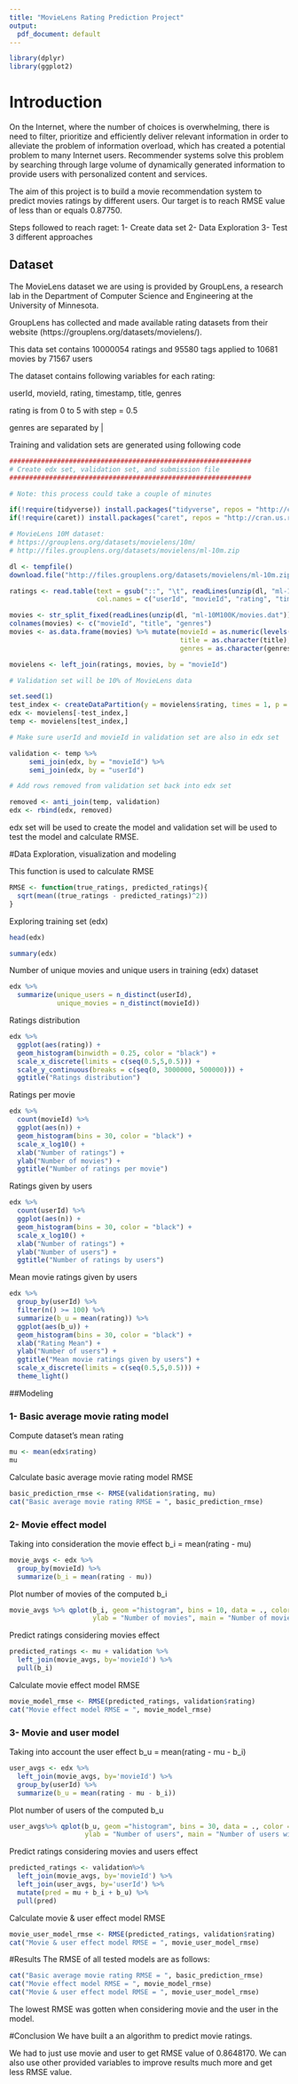 ```yaml
---
title: "MovieLens Rating Prediction Project"
output:
  pdf_document: default
---
```


```r
library(dplyr)
library(ggplot2)
```

# Introduction

On the Internet, where the number of choices is overwhelming, there is need to filter, prioritize and efficiently deliver relevant information in order to alleviate the problem of information overload, which has created a potential problem to many Internet users. Recommender systems solve this problem by searching through large volume of dynamically generated information to provide users with personalized content and services.

The aim of this project is to build a movie recommendation system to predict movies ratings by different users. Our target is to reach RMSE value of less than or equals 0.87750.

Steps followed to reach raget:
1- Create data set
2- Data Exploration
3- Test 3 different approaches

## Dataset
The MovieLens dataset we are using is provided by GroupLens, a research lab in the Department of Computer Science and Engineering at the University of Minnesota.

GroupLens has collected and made available rating datasets from their website (https://grouplens.org/datasets/movielens/).

This data set contains 10000054 ratings and 95580 tags applied to 10681 movies by 71567 users

The dataset contains following variables for each rating:

userId, movieId, rating, timestamp, title, genres

rating is from 0 to 5 with step = 0.5

genres are separated by |

Training and validation sets are generated using following code

```r
#############################################################
# Create edx set, validation set, and submission file
#############################################################

# Note: this process could take a couple of minutes

if(!require(tidyverse)) install.packages("tidyverse", repos = "http://cran.us.r-project.org")
if(!require(caret)) install.packages("caret", repos = "http://cran.us.r-project.org")

# MovieLens 10M dataset:
# https://grouplens.org/datasets/movielens/10m/
# http://files.grouplens.org/datasets/movielens/ml-10m.zip

dl <- tempfile()
download.file("http://files.grouplens.org/datasets/movielens/ml-10m.zip", dl)

ratings <- read.table(text = gsub("::", "\t", readLines(unzip(dl, "ml-10M100K/ratings.dat"))),
                      col.names = c("userId", "movieId", "rating", "timestamp"))

movies <- str_split_fixed(readLines(unzip(dl, "ml-10M100K/movies.dat")), "\\::", 3)
colnames(movies) <- c("movieId", "title", "genres")
movies <- as.data.frame(movies) %>% mutate(movieId = as.numeric(levels(movieId))[movieId],
                                           title = as.character(title),
                                           genres = as.character(genres))

movielens <- left_join(ratings, movies, by = "movieId")

# Validation set will be 10% of MovieLens data

set.seed(1)
test_index <- createDataPartition(y = movielens$rating, times = 1, p = 0.1, list = FALSE)
edx <- movielens[-test_index,]
temp <- movielens[test_index,]

# Make sure userId and movieId in validation set are also in edx set

validation <- temp %>% 
     semi_join(edx, by = "movieId") %>%
     semi_join(edx, by = "userId")

# Add rows removed from validation set back into edx set

removed <- anti_join(temp, validation)
edx <- rbind(edx, removed)
```

edx set will be used to create the model and validation set will be used to test the model and calculate RMSE.


#Data Exploration, visualization and modeling

This function is used to calculate RMSE
```r
RMSE <- function(true_ratings, predicted_ratings){
  sqrt(mean((true_ratings - predicted_ratings)^2))
}
```

Exploring training set (edx)
```r
head(edx)
```
```r
summary(edx)

```


Number of unique movies and unique users in training (edx) dataset
```r
edx %>%
  summarize(unique_users = n_distinct(userId), 
            unique_movies = n_distinct(movieId))
```

Ratings distribution
```r
edx %>%
  ggplot(aes(rating)) +
  geom_histogram(binwidth = 0.25, color = "black") +
  scale_x_discrete(limits = c(seq(0.5,5,0.5))) +
  scale_y_continuous(breaks = c(seq(0, 3000000, 500000))) +
  ggtitle("Ratings distribution")
```

Ratings per movie
```r
edx %>%
  count(movieId) %>%
  ggplot(aes(n)) +
  geom_histogram(bins = 30, color = "black") +
  scale_x_log10() +
  xlab("Number of ratings") +
  ylab("Number of movies") +
  ggtitle("Number of ratings per movie")
```

Ratings given by users
```r
edx %>%
  count(userId) %>%
  ggplot(aes(n)) +
  geom_histogram(bins = 30, color = "black") +
  scale_x_log10() +
  xlab("Number of ratings") + 
  ylab("Number of users") +
  ggtitle("Number of ratings by users")
```

Mean movie ratings given by users
```r
edx %>%
  group_by(userId) %>%
  filter(n() >= 100) %>%
  summarize(b_u = mean(rating)) %>%
  ggplot(aes(b_u)) +
  geom_histogram(bins = 30, color = "black") +
  xlab("Rating Mean") +
  ylab("Number of users") +
  ggtitle("Mean movie ratings given by users") +
  scale_x_discrete(limits = c(seq(0.5,5,0.5))) +
  theme_light()
```


##Modeling

### 1- Basic average movie rating model

Compute dataset's mean rating
```r
mu <- mean(edx$rating)
mu
```

Calculate basic average movie rating model RMSE
```r
basic_prediction_rmse <- RMSE(validation$rating, mu)
cat("Basic average movie rating RMSE = ", basic_prediction_rmse)
```

### 2- Movie effect model

Taking into consideration the movie effect b_i = mean(rating - mu)
```r
movie_avgs <- edx %>%
  group_by(movieId) %>%
  summarize(b_i = mean(rating - mu))
```

Plot number of movies of the computed b_i
```r
movie_avgs %>% qplot(b_i, geom ="histogram", bins = 10, data = ., color = I("black"),
                     ylab = "Number of movies", main = "Number of movies with the computed b_i")
```

Predict ratings considering movies effect
```r
predicted_ratings <- mu + validation %>%
  left_join(movie_avgs, by='movieId') %>%
  pull(b_i)
```

Calculate movie effect model RMSE
```r
movie_model_rmse <- RMSE(predicted_ratings, validation$rating)
cat("Movie effect model RMSE = ", movie_model_rmse)
```

### 3- Movie and user model

Taking into account the user effect b_u = mean(rating - mu - b_i)
```r
user_avgs <- edx %>%
  left_join(movie_avgs, by='movieId') %>%
  group_by(userId) %>%
  summarize(b_u = mean(rating - mu - b_i))
```

Plot number of users of the computed b_u
```r
user_avgs%>% qplot(b_u, geom ="histogram", bins = 30, data = ., color = I("black"),
                   ylab = "Number of users", main = "Number of users with the computed b_u")
```

Predict ratings considering movies and users effect
```r
predicted_ratings <- validation%>%
  left_join(movie_avgs, by='movieId') %>%
  left_join(user_avgs, by='userId') %>%
  mutate(pred = mu + b_i + b_u) %>%
  pull(pred)
```

Calculate movie & user effect model RMSE
```r
movie_user_model_rmse <- RMSE(predicted_ratings, validation$rating)
cat("Movie & user effect model RMSE = ", movie_user_model_rmse)
```

#Results
The RMSE of all tested models are as follows:
```r
cat("Basic average movie rating RMSE = ", basic_prediction_rmse)
cat("Movie effect model RMSE = ", movie_model_rmse)
cat("Movie & user effect model RMSE = ", movie_user_model_rmse)
```

The lowest RMSE was gotten when considering movie and the user in the model.

#Conclusion
We  have built a an algorithm to predict movie ratings.

We had to just use movie and user to get RMSE value of 0.8648170. We can also use other provided variables to improve results much more and get less RMSE value.